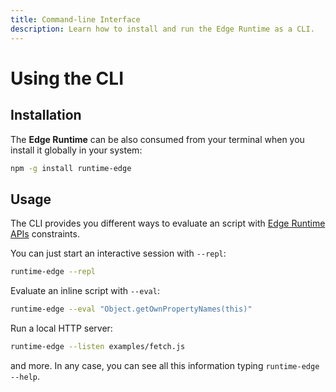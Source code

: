 ```yaml
---
title: Command-line Interface
description: Learn how to install and run the Edge Runtime as a CLI.
---
```


# Using the CLI

## Installation

The **Edge Runtime** can be also consumed from your terminal when you install it globally in your system:

```sh npm2yarn
npm -g install runtime-edge
```

## Usage

The CLI provides you different ways to evaluate an script with [Edge Runtime APIs](/features/available-apis) constraints.

You can just start an interactive session with `--repl`:

```bash
runtime-edge --repl
```

Evaluate an inline script with `--eval`:

```bash
runtime-edge --eval "Object.getOwnPropertyNames(this)"
```

Run a local HTTP server:

```bash
runtime-edge --listen examples/fetch.js
```

and more. In any case, you can see all this information typing `runtime-edge --help`.
